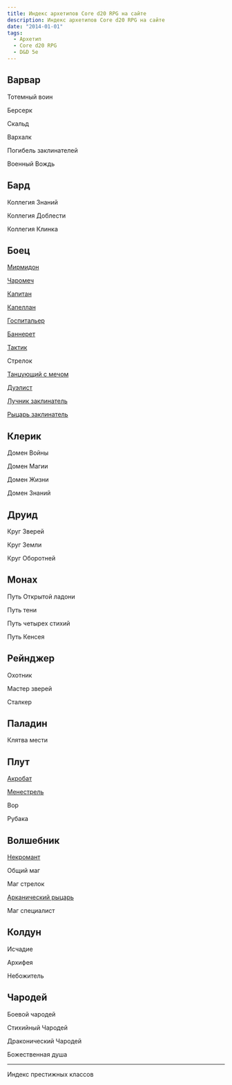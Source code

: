 ```yaml
---
title: Индекс архетипов Core d20 RPG на сайте
description: Индекс архетипов Core d20 RPG на сайте
date: "2014-01-01"
tags:
  - Архетип
  - Core d20 RPG
  - D&D 5e
---
```


## Варвар

Тотемный воин

Берсерк

Скальд

Вархалк

Погибель заклинателей

Военный Вождь

## Бард

Коллегия Знаний

Коллегия Доблести

Коллегия Клинка

## Боец

[Мирмидон](/posts/core-d20/myrmidon-fighter-archetype)

[Чаромеч](/posts/core-d20/spellsword-fighter-archetype)

[Капитан](/posts/core-d20/captain-fighter-archetype)

[Капеллан](/posts/core-d20/chaplain-fighter-archetype)

[Госпитальер](/posts/core-d20/hospitaler-fighter-archetype)

[Баннерет](/posts/core-d20/banneret-archetype)

[Тактик](/posts/core-d20/tactician-fighter-archetype/)

Стрелок

[Танцующий с мечом](/posts/core-d20/sword-dancer-archetype/)

[Дуэлист](/posts/core-d20/duelist-fighter-archetype/)

[Лучник заклинатель](/posts/core-d20/eldritch-archer-fighter-archetype/)

[Рыцарь заклинатель](/posts/core-d20/eldritch-knight-fighter-archetype/)

## Клерик

Домен Войны

Домен Магии

Домен Жизни

Домен Знаний

## Друид

Круг Зверей

Круг Земли

Круг Оборотней

## Монах

Путь Открытой ладони

Путь тени

Путь четырех стихий

Путь Кенсея

## Рейнджер

Охотник

Мастер зверей

Сталкер

## Паладин

Клятва мести

## Плут

[Акробат](/posts/core-d20/acrobat-rogue-archetype)

[Менестрель](/posts/articles/rogue-archetype-minstrel)

Вор

Рубака

## Волшебник

[Некромант](/posts/core-d20/archetype-wizard-necromancer/)

Общий маг

Маг стрелок

[Арканический рыцарь](/posts/core-d20/arcane-knight-wizard-archetype)

Маг специалист

## Колдун

Исчадие

Архифея

Небожитель

## Чародей

Боевой чародей

Стихийный Чародей

Драконический Чародей

Божественная душа

---

Индекс престижных классов
